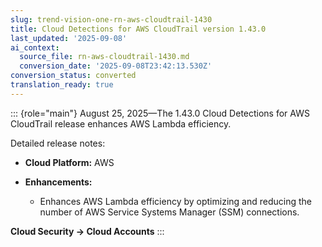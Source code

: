 ```yaml
---
slug: trend-vision-one-rn-aws-cloudtrail-1430
title: Cloud Detections for AWS CloudTrail version 1.43.0
last_updated: '2025-09-08'
ai_context:
  source_file: rn-aws-cloudtrail-1430.md
  conversion_date: '2025-09-08T23:42:13.530Z'
conversion_status: converted
translation_ready: true
---
```


::: {role="main"}
August 25, 2025—The 1.43.0 Cloud Detections for AWS CloudTrail release enhances AWS Lambda efficiency.

Detailed release notes:

- **Cloud Platform:** AWS

- **Enhancements:**

  - Enhances AWS Lambda efficiency by optimizing and reducing the number of AWS Service Systems Manager (SSM) connections.

**Cloud Security → Cloud Accounts**
:::
